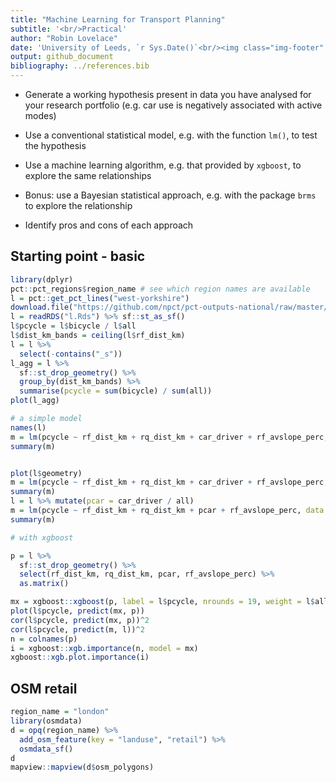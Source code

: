 ```yaml
---
title: "Machine Learning for Transport Planning"
subtitle: '<br/>Practical'
author: "Robin Lovelace"
date: 'University of Leeds, `r Sys.Date()`<br/><img class="img-footer" alt="" src="http://www.stephanehess.me.uk/images/picture3.png">'
output: github_document
bibliography: ../references.bib
---
```


- Generate a working hypothesis present in data you have analysed for your research portfolio (e.g. car use is negatively associated with active modes)

- Use a conventional statistical model, e.g. with the function `lm()`, to test the hypothesis

- Use a machine learning algorithm, e.g. that provided by `xgboost`, to explore the same relationships

- Bonus: use a Bayesian statistical approach, e.g. with the package `brms` to explore the relationship


- Identify pros and cons of each approach

## Starting point - basic

```r
library(dplyr)
pct::pct_regions$region_name # see which region names are available
l = pct::get_pct_lines("west-yorkshire")
download.file("https://github.com/npct/pct-outputs-national/raw/master/commute/msoa/l_all.Rds", "l.Rds")
l = readRDS("l.Rds") %>% sf::st_as_sf() 
l$pcycle = l$bicycle / l$all
l$dist_km_bands = ceiling(l$rf_dist_km)
l = l %>% 
  select(-contains("_s"))
l_agg = l %>% 
  sf::st_drop_geometry() %>% 
  group_by(dist_km_bands) %>% 
  summarise(pcycle = sum(bicycle) / sum(all))
plot(l_agg)

# a simple model
names(l)
m = lm(pcycle ~ rf_dist_km + rq_dist_km + car_driver + rf_avslope_perc, data = l)
summary(m)


plot(l$geometry)
m = lm(pcycle ~ rf_dist_km + rq_dist_km + car_driver + rf_avslope_perc, data = l, weights = all)
summary(m)
l = l %>% mutate(pcar = car_driver / all)
m = lm(pcycle ~ rf_dist_km + rq_dist_km + pcar + rf_avslope_perc, data = l, weights = all)
summary(m)

# with xgboost

p = l %>%
  sf::st_drop_geometry() %>% 
  select(rf_dist_km, rq_dist_km, pcar, rf_avslope_perc) %>%
  as.matrix()

mx = xgboost::xgboost(p, label = l$pcycle, nrounds = 19, weight = l$all)
plot(l$pcycle, predict(mx, p))
cor(l$pcycle, predict(mx, p))^2
cor(l$pcycle, predict(m, l))^2
n = colnames(p)
i = xgboost::xgb.importance(n, model = mx)
xgboost::xgb.plot.importance(i)
```

## OSM retail

```r
region_name = "london"
library(osmdata)
d = opq(region_name) %>% 
  add_osm_feature(key = "landuse", "retail") %>% 
  osmdata_sf()
d
mapview::mapview(d$osm_polygons)
```


